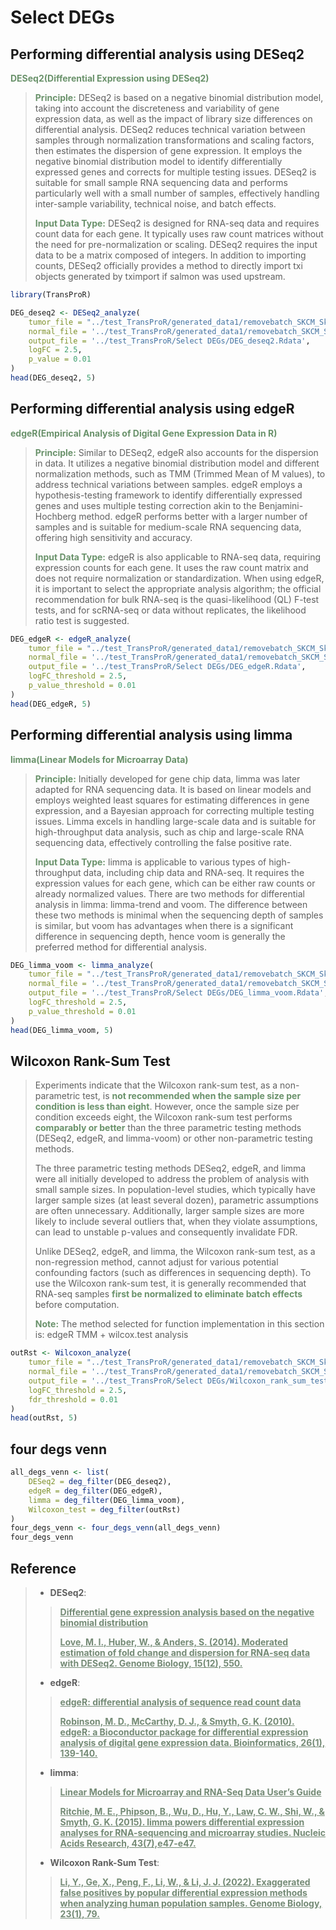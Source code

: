 # Select DEGs

## Performing differential analysis using DESeq2
<b style="color: #6a926b;">DESeq2(Differential Expression using DESeq2)</b>

><b style="color: #6a926b;">Principle:</b> DESeq2 is based on a negative binomial distribution model, taking into account the discreteness and variability of gene expression data, as well as the impact of library size differences on differential analysis. DESeq2 reduces technical variation between samples through normalization transformations and scaling factors, then estimates the dispersion of gene expression. It employs the negative binomial distribution model to identify differentially expressed genes and corrects for multiple testing issues. DESeq2 is suitable for small sample RNA sequencing data and performs particularly well with a small number of samples, effectively handling inter-sample variability, technical noise, and batch effects.
>
><b style="color: #6a926b;">Input Data Type:</b> DESeq2 is designed for RNA-seq data and requires count data for each gene. It typically uses raw count matrices without the need for pre-normalization or scaling. DESeq2 requires the input data to be a matrix composed of integers. In addition to importing counts, DESeq2 officially provides a method to directly import txi objects generated by tximport if salmon was used upstream. 

```r
library(TransProR)
```

```r
DEG_deseq2 <- DESeq2_analyze(
    tumor_file = "../test_TransProR/generated_data1/removebatch_SKCM_Skin_TCGA_exp_tumor.rds", 
    normal_file = '../test_TransProR/generated_data1/removebatch_SKCM_Skin_Normal_TCGA_GTEX_count.rds',
    output_file = '../test_TransProR/Select DEGs/DEG_deseq2.Rdata',
    logFC = 2.5,
    p_value = 0.01
)
head(DEG_deseq2, 5)
```


## Performing differential analysis using edgeR
<b style="color: #6a926b;">edgeR(Empirical Analysis of Digital Gene Expression Data in R)</b>

><b style="color: #6a926b;">Principle:</b> Similar to DESeq2, edgeR also accounts for the dispersion in data. It utilizes a negative binomial distribution model and different normalization methods, such as TMM (Trimmed Mean of M values), to address technical variations between samples. edgeR employs a hypothesis-testing framework to identify differentially expressed genes and uses multiple testing correction akin to the Benjamini-Hochberg method. edgeR performs better with a larger number of samples and is suitable for medium-scale RNA sequencing data, offering high sensitivity and accuracy.
>
><b style="color: #6a926b;">Input Data Type:</b> edgeR is also applicable to RNA-seq data, requiring expression counts for each gene. It uses the raw count matrix and does not require normalization or standardization. When using edgeR, it is important to select the appropriate analysis algorithm; the official recommendation for bulk RNA-seq is the quasi-likelihood (QL) F-test tests, and for scRNA-seq or data without replicates, the likelihood ratio test is suggested.

```r
DEG_edgeR <- edgeR_analyze(
    tumor_file = "../test_TransProR/generated_data1/removebatch_SKCM_Skin_TCGA_exp_tumor.rds", 
    normal_file = '../test_TransProR/generated_data1/removebatch_SKCM_Skin_Normal_TCGA_GTEX_count.rds',
    output_file = '../test_TransProR/Select DEGs/DEG_edgeR.Rdata',
    logFC_threshold = 2.5,
    p_value_threshold = 0.01
)
head(DEG_edgeR, 5)
```


## Performing differential analysis using limma
<b style="color: #6a926b;">limma(Linear Models for Microarray Data)</b>

><b style="color: #6a926b;">Principle:</b> Initially developed for gene chip data, limma was later adapted for RNA sequencing data. It is based on linear models and employs weighted least squares for estimating differences in gene expression, and a Bayesian approach for correcting multiple testing issues. Limma excels in handling large-scale data and is suitable for high-throughput data analysis, such as chip and large-scale RNA sequencing data, effectively controlling the false positive rate.
>
><b style="color: #6a926b;">Input Data Type:</b> limma is applicable to various types of high-throughput data, including chip data and RNA-seq. It requires the expression values for each gene, which can be either raw counts or already normalized values. There are two methods for differential analysis in limma: limma-trend and voom. The difference between these two methods is minimal when the sequencing depth of samples is similar, but voom has advantages when there is a significant difference in sequencing depth, hence voom is generally the preferred method for differential analysis.

```r
DEG_limma_voom <- limma_analyze(
    tumor_file = "../test_TransProR/generated_data1/removebatch_SKCM_Skin_TCGA_exp_tumor.rds", 
    normal_file = '../test_TransProR/generated_data1/removebatch_SKCM_Skin_Normal_TCGA_GTEX_count.rds',
    output_file = '../test_TransProR/Select DEGs/DEG_limma_voom.Rdata',
    logFC_threshold = 2.5,
    p_value_threshold = 0.01
)
head(DEG_limma_voom, 5)
```


## Wilcoxon Rank-Sum Test
>Experiments indicate that the Wilcoxon rank-sum test, as a non-parametric test, is <b style="color: #6a926b;">not recommended when the sample size per condition is less than eight</b>. However, once the sample size per condition exceeds eight, the Wilcoxon rank-sum test performs <b style="color: #6a926b;">comparably or better</b> than the three parametric testing methods (DESeq2, edgeR, and limma-voom) or other non-parametric testing methods.
>
>The three parametric testing methods DESeq2, edgeR, and limma were all initially developed to address the problem of analysis with small sample sizes. In population-level studies, which typically have larger sample sizes (at least several dozen), parametric assumptions are often unnecessary. Additionally, larger sample sizes are more likely to include several outliers that, when they violate assumptions, can lead to unstable p-values and consequently invalidate FDR.
>
>Unlike DESeq2, edgeR, and limma, the Wilcoxon rank-sum test, as a non-regression method, cannot adjust for various potential confounding factors (such as differences in sequencing depth). To use the Wilcoxon rank-sum test, it is generally recommended that RNA-seq samples <b style="color: #6a926b;">first be normalized to eliminate batch effects</b> before computation.
>
><b style="color: #6a926b;">Note:</b> The method selected for function implementation in this section is: edgeR TMM + wilcox.test analysis

```r
outRst <- Wilcoxon_analyze(
    tumor_file = "../test_TransProR/generated_data1/removebatch_SKCM_Skin_TCGA_exp_tumor.rds", 
    normal_file = '../test_TransProR/generated_data1/removebatch_SKCM_Skin_Normal_TCGA_GTEX_count.rds',
    output_file = '../test_TransProR/Select DEGs/Wilcoxon_rank_sum_testoutRst.Rdata',
    logFC_threshold = 2.5,
    fdr_threshold = 0.01
)
head(outRst, 5)
```


## four degs venn
```r
all_degs_venn <- list(
    DESeq2 = deg_filter(DEG_deseq2), 
    edgeR = deg_filter(DEG_edgeR), 
    limma = deg_filter(DEG_limma_voom), 
    Wilcoxon_test = deg_filter(outRst)
)
four_degs_venn <- four_degs_venn(all_degs_venn)
four_degs_venn
```


## Reference
> - **DESeq2**:
>
>> <a href="https://docs.gdc.cancer.gov/Data/Bioinformatics_Pipelines/Expression_mRNA_Pipeline/" style="color: #758b76; font-weight: bold;">Differential gene expression analysis based on the negative binomial distribution</a>
>>
>><a href="https://genomebiology.biomedcentral.com/articles/10.1186/s13059-014-0550-8" style="color: #758b76; font-weight: bold;">Love, M. I., Huber, W., & Anders, S. (2014). Moderated estimation of fold change and dispersion for RNA-seq data with DESeq2. Genome Biology, 15(12), 550.</a>
>
> - **edgeR**:
> 
>><a href="https://www.bioconductor.org/packages/release/bioc/vignettes/edgeR/inst/doc/edgeRUsersGuide.pdf" style="color: #758b76; font-weight: bold;">edgeR: differential analysis
of sequence read count data</a>
>>
>><a href="https://academic.oup.com/bioinformatics/article/26/1/139/182458?login=false" style="color: #758b76; font-weight: bold;">Robinson, M. D., McCarthy, D. J., & Smyth, G. K. (2010). edgeR: a Bioconductor package for differential expression analysis of digital gene expression data. Bioinformatics, 26(1), 139-140. </a>
>
> - **limma**:
> 
>><a href="https://www.bioconductor.org/packages/release/bioc/vignettes/limma/inst/doc/usersguide.pdf" style="color: #758b76; font-weight: bold;">Linear Models for Microarray and RNA-Seq Data User’s Guide</a>
>>
>><a href="https://academic.oup.com/nar/article/43/7/e47/2414268" style="color: #758b76; font-weight: bold;">Ritchie, M. E., Phipson, B., Wu, D., Hu, Y., Law, C. W., Shi, W., & Smyth, G. K. (2015). limma powers differential expression analyses for RNA-sequencing and microarray studies. Nucleic Acids Research, 43(7),e47-e47.</a>
>
> - **Wilcoxon Rank-Sum Test**:
>
>><a href="https://genomebiology.biomedcentral.com/articles/10.1186/s13059-022-02648-4" style="color: #758b76; font-weight: bold;">Li, Y., Ge, X., Peng, F., Li, W., & Li, J. J. (2022). Exaggerated false positives by popular differential expression methods when analyzing human population samples. Genome Biology, 23(1), 79.</a>